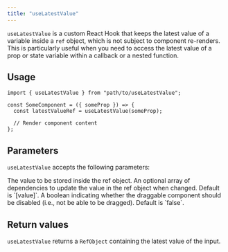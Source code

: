 ```yaml
---
title: "useLatestValue"
---
```


`useLatestValue` is a custom React Hook that keeps the latest value of a variable inside a `ref` object, which is not subject to component re-renders. This is particularly useful when you need to access the latest value of a prop or state variable within a callback or a nested function.

## Usage

```tsx
import { useLatestValue } from "path/to/useLatestValue";

const SomeComponent = ({ someProp }) => {
  const latestValueRef = useLatestValue(someProp);

  // Render component content
};
```

## Parameters

`useLatestValue` accepts the following parameters:

<Properties>
  <Property name="value" type="T">
    The value to be stored inside the ref object.
  </Property>
  <Property name="dependencies" type="DependencyList" optional defaultValue={`[value]`}>
    An optional array of dependencies to update the value in the ref object when changed. Default is `[value]`.
  </Property>
  <Property name="disabled" type="boolean" optional defaultValue={`false`}>
    A boolean indicating whether the draggable component should be disabled (i.e., not be able to be dragged).
    Default is `false`.
  </Property>
</Properties>

## Return values

`useLatestValue` returns a `RefObject` containing the latest value of the input.
